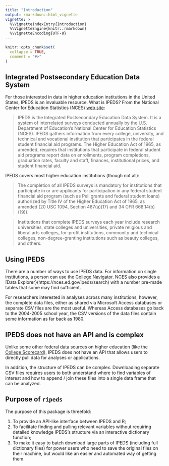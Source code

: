 ```yaml
---
title: "Introduction"
output: rmarkdown::html_vignette
vignette: >
  %\VignetteIndexEntry{Introduction}
  %\VignetteEngine{knitr::rmarkdown}
  %\VignetteEncoding{UTF-8}
---
```


```r
knitr::opts_chunk$set(
  collapse = TRUE,
  comment = "#>"
)
```
## Integrated Postsecondary Education Data System

For those interested in data in higher education institutions in the United
States, IPEDS is an invaluable resource. What is IPEDS? From the National Center
for Education Statistics (NCES) [web site](https://nces.ed.gov/ipeds/about-ipeds):

> IPEDS is the Integrated Postsecondary Education Data System. It is a system of
> interrelated surveys conducted annually by the U.S. Department of Education’s
> National Center for Education Statistics (NCES). IPEDS gathers information
> from every college, university, and technical and vocational institution that
> participates in the federal student financial aid programs. The Higher
> Education Act of 1965, as amended, requires that institutions that participate
> in federal student aid programs report data on enrollments, program
> completions, graduation rates, faculty and staff, finances, institutional
> prices, and student financial aid.

IPEDS covers most higher education institutions (though not all):

> The completion of all IPEDS surveys is mandatory for institutions that
> participate in or are applicants for participation in any federal student
> financial aid program (such as Pell grants and federal student loans)
> authorized by Title IV of the Higher Education Act of 1965, as amended (20 USC
> 1094, Section 487(a)(17) and 34 CFR 668.14(b)(19)).

> Institutions that complete IPEDS surveys each year include research
> universities, state colleges and universities, private religious and liberal
> arts colleges, for-profit institutions, community and technical colleges,
> non-degree-granting institutions such as beauty colleges, and others.

## Using IPEDS

There are a number of ways to use IPEDS data. For information on single
institutions, a person can use the [College
Navigator](https://nces.ed.gov/collegenavigator/). NCES also provides a [Data
Explorer}(https://nces.ed.gov/ipeds/search) with a number pre-made tables that
some may find sufficient. 

For researchers interested in analyses across many institutions, however, the
complete data files, either as shared via Microsoft Access databases or separate
CSV files are the most useful. Whereas Access databases go back to the 2004-2005
school year, the CSV versions of the data files contain some information as far
back as 1980.

## IPEDS does not have an API and is complex

Unlike some other federal data sources on higher education (like the [College
Scorecard](https://collegescorecard.ed.gov)), IPEDS does not have an API that
allows users to directly pull data for analyses or applications.

In addition, the structure of IPEDS can be complex. Downloading separate CSV
files requires users to both understand where to find variables of interest and
how to append / join these files into a single data frame that can be analyzed.

## Purpose of `ripeds`

The purpose of this package is threefold:

1. To provide an API-like interface between IPEDS and R;
1. To facilitate finding and pulling relevant variables without requiring
   detailed knowledge IPEDS's structure via an interactive dictionary function;
1. To make it easy to batch download large parts of IPEDS (including full
   dictionary files) for power users who need to save the original files on
   their machine, but would like an easier and automated way of getting them.
   
 
